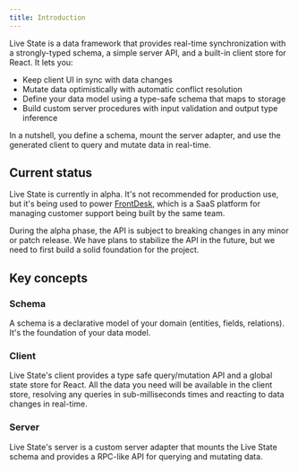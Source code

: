 ```yaml
---
title: Introduction
---
```


Live State is a data framework that provides real-time synchronization with a strongly-typed schema, a simple server API, and a built-in client store for React. It lets you:

- Keep client UI in sync with data changes
- Mutate data optimistically with automatic conflict resolution
- Define your data model using a type-safe schema that maps to storage
- Build custom server procedures with input validation and output type inference

In a nutshell, you define a schema, mount the server adapter, and use the generated client to query and mutate data in real-time.

## Current status

Live State is currently in alpha. It's not recommended for production use, but it's being used to power [FrontDesk](https://tryfrontdesk.app), which is a SaaS platform for managing customer support being built by the same team.

During the alpha phase, the API is subject to breaking changes in any minor or patch release. We have plans to stabilize the API in the future, but we need to first build a solid foundation for the project.

## Key concepts

### Schema

A schema is a declarative model of your domain (entities, fields, relations). It's the foundation of your data model.

### Client

Live State's client provides a type safe query/mutation API and a global state store for React. All the data you need will be available in the client store, resolving any queries in sub-milliseconds times and reacting to data changes in real-time.

### Server

Live State's server is a custom server adapter that mounts the Live State schema and provides a RPC-like API for querying and mutating data.
